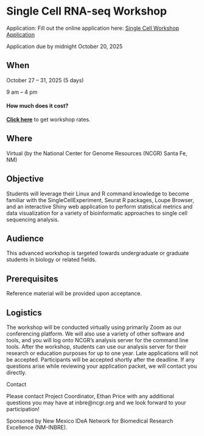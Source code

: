 
# Single Cell RNA-seq Workshop{-}

Application: Fill out the online application here: [Single Cell Workshop Application](https://forms.gle/xcfJYaHSDr4SQYUw9)


Application due by midnight October 20, 2025

## When{-}

October 27 – 31, 2025 (5 days)

9 am – 4 pm  

#### How much does it cost?{-}

[**Click here**](https://inbre.ncgr.org/ncgr-workshops/how-much-do-the-workshops-cost.html#how-much-do-the-workshops-cost) to get workshop rates. 

## Where{-}

Virtual (by the National Center for Genome Resources (NCGR) Santa Fe, NM)


## Objective{-}

Students will leverage their Linux and R command knowledge to become familiar with the SingleCellExperiment, Seurat R packages, Loupe Browser, and an interactive Shiny web application to perform statistical metrics and data visualization for a variety of bioinformatic approaches to single cell sequencing analysis. 

## Audience{-}

This advanced workshop is targeted towards undergraduate or graduate students in biology or related fields.

## Prerequisites{-}

Reference material will be provided upon acceptance.

## Logistics{-}

The workshop will be conducted virtually using primarily Zoom as our conferencing platform. We will also use a variety of other software and tools, and you will log onto NCGR’s analysis server for the command line tools. After the workshop, students can use our analysis server for their research or education purposes for up to one year. Late applications will not be accepted. Participants will be accepted shortly after the deadline. If any questions arise while reviewing your application packet, we will contact you directly.  

Contact

Please contact Project Coordinator, Ethan Price with any additional questions you may have at inbre@ncgr.org and we look forward to your participation!

Sponsored by New Mexico IDeA Network for Biomedical Research Excellence (NM-INBRE).

